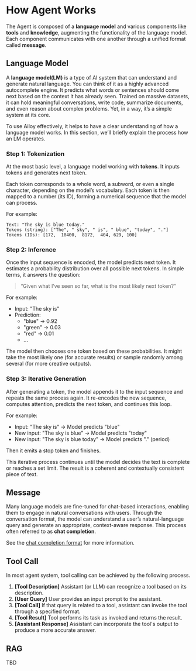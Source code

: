 
# How Agent Works

<p align="center">
  <AgentComponentsSvg style={{ width: "60%", height: "60%" }} />
</p>

The Agent is composed of a **language model** and various components like **tools** and **knowledge**, augmenting the functionality of the language model.
Each component communicates with one another through a unified format called **message**.

## Language Model

A **language model(LM)** is a type of AI system that can understand and generate natural language.
You can think of it as a highly advanced autocomplete engine.
It predicts what words or sentences should come next based on the context it has already seen.
Trained on massive datasets, it can hold meaningful conversations, write code, summarize documents, and even reason about complex problems.
Yet, in a way, it’s a simple system at its core.

To use Ailoy effectively, it helps to have a clear understanding of how a language model works.
In this section, we’ll briefly explain the process how an LM operates.

### Step 1: Tokenization

At the most basic level, a language model working with **tokens**.
It inputs tokens and generates next token.

Each token corresponds to a whole word, a subword, or even a single character, depending on the model’s vocabulary.
Each token is then mapped to a number (its ID), forming a numerical sequence that the model can process.

For example:

```
Text: "The sky is blue today."
Tokens (string): ["The", " sky", " is", " blue", "today", "."]
Tokens (IDs): [172,  10400,  8172,  404, 629, 100]
```

### Step 2: Inference

Once the input sequence is encoded, the model predicts next token.
It estimates a probability distribution over all possible next tokens.
In simple terms, it answers the question:

> “Given what I’ve seen so far, what is the most likely next token?”

For example:

- Input: "The sky is"
- Prediction:
  - "blue" → 0.92  
  - "green" → 0.03  
  - "red" → 0.01
  - ...

The model then chooses one token based on these probabilities.
It might take the most likely one (for accurate results) or sample randomly among several (for more creative outputs).

### Step 3: Iterative Generation

After generating a token, the model appends it to the input sequence and repeats the same process again.
It re-encodes the new sequence, computes attention, predicts the next token, and continues this loop.

For example:

- Input: "The sky is" → Model predicts "blue"
- New input: "The sky is blue" → Model predicts "today"
- New input: "The sky is blue today" → Model predicts "." (period)

Then it emits a stop token and finishes.

This iterative process continues until the model decides the text is complete or reaches a set limit.
The result is a coherent and contextually consistent piece of text.

## Message

Many language models are fine-tuned for chat-based interactions, enabling them to engage in natural conversations with users.
Through the conversation format, the model can understand a user’s natural-language query and generate an appropriate, context-aware response.
This process often referred to as **chat completion**.

See the [chat completion format](./chat-completion-format) for more information.

## Tool Call

In most agent system, tool calling can be achieved by the following process.

<p align="center">
  <ToolStructureSvg style={{ width: "40%", height: "40%" }} />
</p>

1. **\[Tool Description\]** Assistant (or LLM) can recognize a tool based on its
   description.
2. **\[User Query\]** User provides an input prompt to the assistant.
3. **\[Tool Call\]** If that query is related to a tool, assistant can invoke
   the tool through a specified format.
4. **\[Tool Result\]** Tool performs its task as invoked and returns the result.
5. **\[Assistant Response\]** Assistant can incorporate the tool's output to
   produce a more accurate answer.

## RAG

TBD

